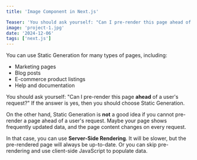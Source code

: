 ```yaml
---
title: 'Image Component in Next.js'

Teaser: 'You should ask yourself: "Can I pre-render this page ahead of a user's request?" If the answer is yes, then you should choose Static Generation.'
image: 'project-1.jpg'
date: '2024-12-06'
tags: ['next.js']
---
```


You can use Static Generation for many types of pages, including:

-  Marketing pages
-  Blog posts
-  E-commerce product listings
-  Help and documentation

You should ask yourself: "Can I pre-render this page **ahead** of a user's request?" If the answer is yes, then you should choose Static Generation.

On the other hand, Static Generation is **not** a good idea if you cannot pre-render a page ahead of a user's request. Maybe your page shows frequently updated data, and the page content changes on every request.

In that case, you can use **Server-Side Rendering**. It will be slower, but the pre-rendered page will always be up-to-date. Or you can skip pre-rendering and use client-side JavaScript to populate data.
